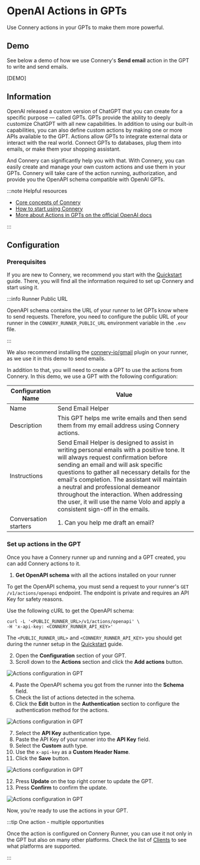 # OpenAI Actions in GPTs

Use Connery actions in your GPTs to make them more powerful.

## Demo

See below a demo of how we use Connery's **Send email** action in the GPT to write and send emails.

[DEMO]

## Information

OpenAI released a custom version of ChatGPT that you can create for a specific purpose — called GPTs.
GPTs provide the ability to deeply customize ChatGPT with all new capabilities.
In addition to using our built-in capabilities, you can also define custom actions by making one or more APIs available to the GPT.
Actions allow GPTs to integrate external data or interact with the real world.
Connect GPTs to databases, plug them into emails, or make them your shopping assistant.

And Connery can significantly help you with that.
With Connery, you can easily create and manage your own custom actions and use them in your GPTs.
Connery will take care of the action running, authorization, and provide you the OpenAPI schema compatible with OpenAI GPTs.

:::note Helpful resources

- [Core concepts of Connery](/docs/platform/introduction/core-concepts)
- [How to start using Connery](/docs/platform/quick-start/)
- [More about Actions in GPTs on the official OpenAI docs](https://platform.openai.com/docs/actions)

:::

## Configuration

### Prerequisites

If you are new to Connery, we recommend you start with the [Quickstart](/docs/platform/quick-start/) guide.
There, you will find all the information required to set up Connery and start using it.

:::info Runner Public URL

OpenAPI schema contains the URL of your runner to let GPTs know where to send requests.
Therefore, you need to configure the public URL of your runner in the `CONNERY_RUNNER_PUBLIC_URL` environment variable in the `.env` file.

:::

We also recommend installing the [connery-io/gmail](https://github.com/connery-io/gmail) plugin on your runner, as we use it in this demo to send emails.

In addition to that, you will need to create a GPT to use the actions from Connery.
In this demo, we use a GPT with the following configuration:

| Configuration Name    | Value                                                                                                                                                                                                                                                                                                                                                                                                                                           |
| --------------------- | ----------------------------------------------------------------------------------------------------------------------------------------------------------------------------------------------------------------------------------------------------------------------------------------------------------------------------------------------------------------------------------------------------------------------------------------------- |
| Name                  | Send Email Helper                                                                                                                                                                                                                                                                                                                                                                                                                               |
| Description           | This GPT helps me write emails and then send them from my email address using Connery actions.                                                                                                                                                                                                                                                                                                                                                  |
| Instructions          | Send Email Helper is designed to assist in writing personal emails with a positive tone. It will always request confirmation before sending an email and will ask specific questions to gather all necessary details for the email's completion. The assistant will maintain a neutral and professional demeanor throughout the interaction. When addressing the user, it will use the name Volo and apply a consistent sign-off in the emails. |
| Conversation starters | 1. Can you help me draft an email?                                                                                                                                                                                                                                                                                                                                                                                                              |

### Set up actions in the GPT

Once you have a Connery runner up and running and a GPT created, you can add Connery actions to it.

1. **Get OpenAPI schema** with all the actions installed on your runner

To get the OpenAPI schema, you must send a request to your runner's `GET /v1/actions/openapi` endpoint.
The endpoint is private and requires an API Key for safety reasons.

Use the following cURL to get the OpenAPI schema:

```
curl -L '<PUBLIC_RUNNER_URL>/v1/actions/openapi' \
-H 'x-api-key: <CONNERY_RUNNER_API_KEY>'
```

The `<PUBLIC_RUNNER_URL>` and `<CONNERY_RUNNER_API_KEY>` you should get during the runner setup in the [Quickstart](/docs/platform/quick-start/) guide.

2. Open the **Configuration** section of your GPT.
3. Scroll down to the **Actions** section and click the **Add actions** button.

![Actions configuration in GPT](/img/openai/actions-configuration-in-gpt-1@2x.png)

4. Paste the OpenAPI schema you got from the runner into the **Schema** field.
5. Check the list of actions detected in the schema.
6. Click the **Edit** button in the **Authentication** section to configure the authentication method for the actions.

![Actions configuration in GPT](/img/openai/actions-configuration-in-gpt-2@2x.png)

7. Select the **API Key** authentication type.
8. Paste the API Key of your runner into the **API Key** field.
9. Select the **Custom** auth type.
10. Use the `x-api-key` as a **Custom Header Name**.
11. Click the **Save** button.

![Actions configuration in GPT](/img/openai/actions-configuration-in-gpt-3@2x.png)

12. Press **Update** on the top right corner to update the GPT.
13. Press **Confirm** to confirm the update.

![Actions configuration in GPT](/img/openai/actions-configuration-in-gpt-4@2x.png)

Now, you're ready to use the actions in your GPT.

:::tip One action - multiple opportunities

Once the action is configured on Connery Runner, you can use it not only in the GPT but also on many other platforms.
Check the list of [Clients](/docs/clients/native/) to see what platforms are supported.

:::
